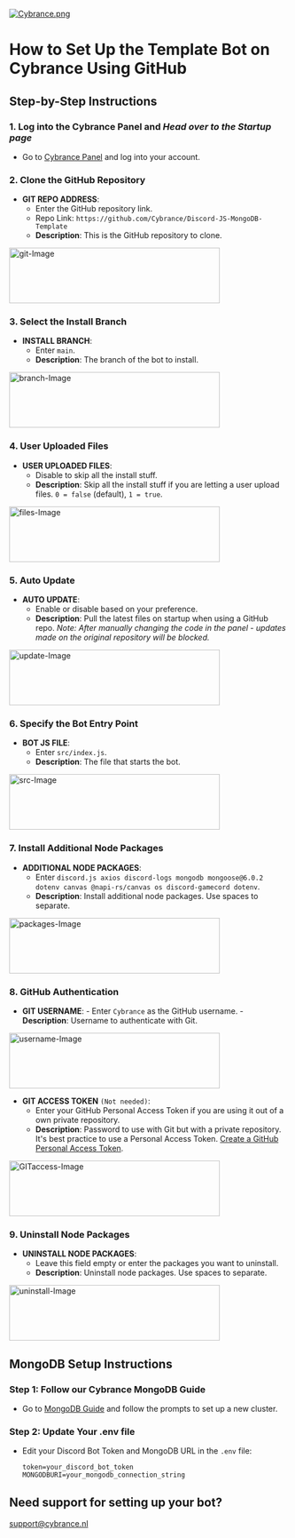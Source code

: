 [![Cybrance.png](https://i.postimg.cc/jCVhPrnp/Cybrance.png)](https://postimg.cc/N24TvS4D)

# How to Set Up the Template Bot on Cybrance Using GitHub

## Step-by-Step Instructions

### 1. Log into the Cybrance Panel and _Head over to the Startup page_

- Go to [Cybrance Panel](https://panel.Cybrance.nl/) and log into your account.

### 2. Clone the GitHub Repository

- **GIT REPO ADDRESS**:
  - Enter the GitHub repository link.
  - Repo Link: `https://github.com/Cybrance/Discord-JS-MongoDB-Template`
  - **Description**: This is the GitHub repository to clone.

<a href="https://github.com/Cybrance/Discord-JS-MongoDB-Template">
  <img src="/images/git.png" alt="git-Image" width="380" height="100" />
</a>

### 3. Select the Install Branch

- **INSTALL BRANCH**:
  - Enter `main`.
  - **Description**: The branch of the bot to install.

<a href="https://github.com/Cybrance/Discord-JS-MongoDB-Template">
  <img src="/images/branch.png" alt="branch-Image" width="380" height="100" />
</a>

### 4. User Uploaded Files

- **USER UPLOADED FILES**:
  - Disable to skip all the install stuff.
  - **Description**: Skip all the install stuff if you are letting a user upload files. `0 = false` (default), `1 = true`.

<a href="https://github.com/Cybrance/Discord-JS-MongoDB-Template">
  <img
    src="/images/uploadedFiles.png"
    alt="files-Image"
    width="380"
    height="100"
  />
</a>

### 5. Auto Update

- **AUTO UPDATE**:
  - Enable or disable based on your preference.
  - **Description**: Pull the latest files on startup when using a GitHub repo.
    _Note: After manually changing the code in the panel - updates made on the original repository will be blocked._

<a href="https://github.com/Cybrance/Discord-JS-MongoDB-Template">
  <img
    src="/images/autoUpdate.png"
    alt="update-Image"
    width="380"
    height="100"
  />
</a>

### 6. Specify the Bot Entry Point

- **BOT JS FILE**:
  - Enter `src/index.js`.
  - **Description**: The file that starts the bot.

<a href="https://github.com/Cybrance/Discord-JS-MongoDB-Template">
  <img src="/images/src.png" alt="src-Image" width="380" height="100" />
</a>

### 7. Install Additional Node Packages

- **ADDITIONAL NODE PACKAGES**:
  - Enter `discord.js axios discord-logs mongodb mongoose@6.0.2 dotenv canvas @napi-rs/canvas os discord-gamecord dotenv`.
  - **Description**: Install additional node packages. Use spaces to separate.

<a href="https://github.com/Cybrance/Discord-JS-MongoDB-Template">
  <img
    src="/images/packages.png"
    alt="packages-Image"
    width="380"
    height="100"
  />
</a>

### 8. GitHub Authentication

- **GIT USERNAME**: - Enter `Cybrance` as the GitHub username. - **Description**: Username to authenticate with Git.

<a href="https://github.com/Cybrance/Discord-JS-MongoDB-Template">
  <img
    src="/images/username.png"
    alt="username-Image"
    width="380"
    height="100"
  />
</a>

- **GIT ACCESS TOKEN** `(Not needed)`:
  - Enter your GitHub Personal Access Token if you are using it out of a own private repository.
  - **Description**: Password to use with Git but with a private repository. It's best practice to use a Personal Access Token. [Create a GitHub Personal Access Token](https://github.com/settings/tokens).

<a href="https://github.com/Cybrance/Discord-JS-MongoDB-Template">
  <img
    src="/images/GITaccess.png"
    alt="GITaccess-Image"
    width="380"
    height="100"
  />
</a>

### 9. Uninstall Node Packages

- **UNINSTALL NODE PACKAGES**:
  - Leave this field empty or enter the packages you want to uninstall.
  - **Description**: Uninstall node packages. Use spaces to separate.

<a href="https://github.com/Cybrance/Discord-JS-MongoDB-Template">
  <img
    src="/images/uninstall.png"
    alt="uninstall-Image"
    width="380"
    height="100"
  />
</a>

## MongoDB Setup Instructions

### Step 1: Follow our Cybrance MongoDB Guide

- Go to [MongoDB Guide](https://www.mongodb.com/resources/products/fundamentals/clusters) and follow the prompts to set up a new cluster.

### Step 2: Update Your .env file

- Edit your Discord Bot Token and MongoDB URL in the `.env` file:
  ```env
  token=your_discord_bot_token
  MONGODBURI=your_mongodb_connection_string
  ```

## Need support for setting up your bot?

support@cybrance.nl

